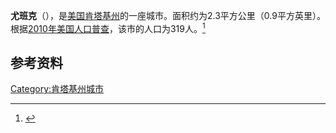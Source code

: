 {{Infobox City 
|chinese_name = 尤班克
|official_name = Eubank
|image_flag = 
|image_seal = 
|image_skyline = 
|image_map = KYMap-doton-Eubank.PNG
|map_caption =
|subdivision_type = [[國家|國家]]
|subdivision_name = {{USA}}
|leader_title = 
|leader_name = 
|subdivision_type1 = [[美國行政區劃|州]]
|subdivision_name1 = [[肯塔基州|肯塔基州]]
|subdivision_type2 = [[肯塔基州行政区划|县]]
|subdivision_name2 = Pulaski
|found_date = 
|area_total = 2.3
|area_land = 
|area_water = 
|population_as_of = 2010
|population_total = 319
|population_density = 
|timezone = 
|utc_offset = 
|timezone_DST = 
|utc_offset_DST = 
}}

'''尤班克'''（{{lang-en|'''Eubank'''}}），是[[美国|美国]][[肯塔基州|肯塔基州]]的一座城市。面积约为2.3平方公里（0.9平方英里）。根据[[2010年美国人口普查|2010年美国人口普查]]，该市的人口为319人。<ref name=census>{{cite web |url = http://www.census.gov/prod/www/abs/decennial/ |title = Census of Population and Housing |publisher = U.S. Census Bureau |accessdate = November 18, 2011 |archive-url = https://web.archive.org/web/20060208103743/http://www.census.gov/prod/www/abs/decennial/ |archive-date = 2006-02-08 |dead-url = yes }}</ref>

== 参考资料 ==
{{reflist}}

[[Category:肯塔基州城市|Category:肯塔基州城市]]


{{Kentucky-stub}}